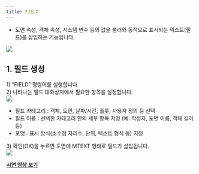 ```yaml
---
title: FIELD
---
```



[image1]: ../../../../../assets/images/commands/field/image1.png
[image2]: ../../../../../assets/images/commands/field/image2.png
[image3]: ../../../../../assets/images/commands/field/image3.png

* 도면 속성, 객체 속성, 시스템 변수 등의 값을 불러와 동적으로 표시되는 텍스트(필드)를 삽입하는 기능입니다.

![][image1]

## **1\. 필드 생성**

1\) “FIELD” 명령어를 실행합니다.  
2\) 나타나는 필드 대화상자에서 필요한 항목을 설정합니다.  
![][image2]

- 필드 카테고리 : 객체, 도면, 날짜/시간, 플롯, 사용자 정의 등 선택  
- 필드 이름 : 선택한 카테고리 안의 세부 항목 지정 (예: 작성자, 도면 이름, 객체 길이 등)  
- 포맷 : 표시 방식(소수점 자리수, 단위, 텍스트 형식 등) 지정

3\) 확인(OK)을 누르면 도면에 MTEXT 형태로 필드가 삽입됩니다.  
![][image3]

[**<Icon name="youtube" class="emoji"/> 시연 영상 보기**](https://youtu.be/rkO2dYuPMfg) 
